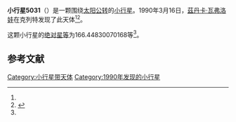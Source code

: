 {{Infobox planet
| bgcolour = #FFFFC0
| name = 5031 Svejcar
| symbol = 
| image = 
| caption = 
| discovery = yes
| discovery_ref = 
| discoverer = [[茲丹卡·瓦弗洛娃|茲丹卡·瓦弗洛娃]]
| discovery_site = [[克列特|克列特]] 
| discovered = 1990年3月16日
| designations = yes
| mp_name = 
| named_after = 
| alt_names = 1990 FW1/ 1975 JL
| mp_category = [[主带小行星|主带小行星]]
| orbit_ref = <ref name="a">[http://ssd.jpl.nasa.gov/sbdb.cgi?sstr=5031 5031 Svejcar] {{Wayback|url=http://ssd.jpl.nasa.gov/sbdb.cgi?sstr=5031 |date=20210722144731 }}，小行星數據庫瀏覽器（JPL Small-Body Database Browser）－[[美国国家航空航天局|美国国家航空航天局]]喷气推进实验室</ref>
| epoch = 2456400.5 (2013年4月18日更新)
| aphelion = {{convert|2.742031578518852|AU|km|3|abbr=on|lk=out}}
| perihelion = {{convert|2.129388211579487|AU|km|3|abbr=on}}
| semimajor = {{convert|2.43570989504917|AU|km|3|abbr=on}}
| eccentricity = 0.125762795
| period = 1388.470853 [[日|日]]<br />3.8[[儒略年|儒略年]]
| avg_speed = 
| inclination = 2.341642874892345
| asc_node = 64.60008814313478
| mean_anomaly = 
| arg_peri = 166.44830070168
| satellites = 
| physical_characteristics = yes
| dimensions = 
| mass = 
| density = 
| surface_grav = 
| escape_velocity = 
| sidereal_day = 
| axial_tilt = 
| pole_ecliptic_lat = 
| pole_ecliptic_lon = 
| albedo = 
| temperatures= 
| temp_name1 = 
| mean_temp_1 = 
| max_temp_1 = 
| temp_name2 = 
| max_temp_2 = 
| spectral_type = 
| abs_magnitude = 166.44830070168
}}

'''小行星5031'''（{{lang-en|5031 Svejcar}}）是一颗围绕[[太阳|太阳]][[公转|公转]]的[[小行星|小行星]]。1990年3月16日，[[茲丹卡·瓦弗洛娃|茲丹卡·瓦弗洛娃]]在克列特发现了此天体<ref name="a" /><ref>{{cite news|title=小行星列表|url=http://cfa-www.harvard.edu/iau/lists/NumberedMPs.txt|accessdate=2013-07-08|newspaper=哈佛大学|archive-date=2008-05-17|archive-url=https://web.archive.org/web/20080517010638/http://cfa-www.harvard.edu/iau/lists/NumberedMPs.txt|dead-url=no}}</ref>。

这颗小行星的[[绝对星等|绝对星等]]为166.44830070168等<ref name="a" />。

==参考文献==
{{reflist}}
{{Minor Planet Number|[[小行星5030|小行星5030]]|[[小行星5032|小行星5032]]}}

{{小天体}}

[[Category:小行星带天体|Category:小行星带天体]]
[[Category:1990年发现的小行星|Category:1990年发现的小行星]]

{{asteroid-stub}}